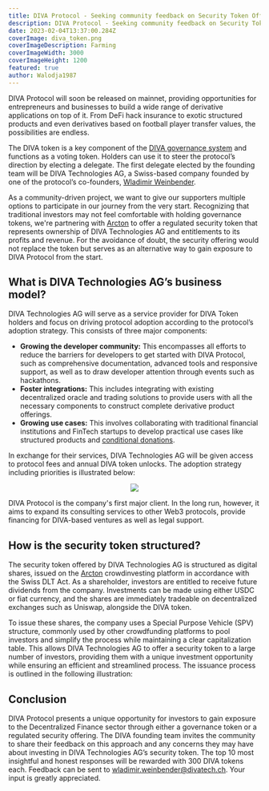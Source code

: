 ```yaml
---
title: DIVA Protocol - Seeking community feedback on Security Token Offering for DIVA Technologies AG
description: DIVA Protocol - Seeking community feedback on Security Token Offering for DIVA Technologies AG
date: 2023-02-04T13:37:00.284Z
coverImage: diva_token.png
coverImageDescription: Farming
coverImageWidth: 3000
coverImageHeight: 1200
featured: true
author: Walodja1987
---
```


DIVA Protocol will soon be released on mainnet, providing opportunities for entrepreneurs and businesses to build a wide
range of derivative applications on top of it. From DeFi hack insurance to exotic structured products and even derivatives 
based on football player transfer values, the possibilities are endless.

The DIVA token is a key component of the [DIVA governance system](https://www.divaprotocol.io/posts/diva-tokenomics) and functions as a voting token. Holders can use it to steer 
the protocol’s direction by electing a delegate. The first delegate elected by the founding team will be DIVA Technologies AG, 
a Swiss-based company founded by one of the protocol’s co-founders, [Wladimir Weinbender](https://www.linkedin.com/in/wladimir-weinbender-00450a59/).

As a community-driven project, we want to give our supporters multiple options to participate in our journey from the very start.
Recognizing that traditional investors may not feel comfortable with holding governance tokens, we're partnering with [Arcton](https://arcton.com/) 
to offer a regulated security token that represents ownership of DIVA Technologies AG and entitlements to its profits and revenue. 
For the avoidance of doubt, the security offering would not replace the token but serves as an alternative way to gain exposure to DIVA Protocol from the start.

## What is DIVA Technologies AG’s business model?

DIVA Technologies AG will serve as a service provider for DIVA Token holders and focus on driving protocol adoption according to the 
protocol’s adoption strategy. This consists of three major components:
* **Growing the developer community:** This encompasses all efforts to reduce the barriers for developers to get started with DIVA Protocol, 
such as comprehensive documentation, advanced tools and responsive support, as well as to draw developer attention through events such as hackathons.
* **Foster integrations:** This includes integrating with existing decentralized oracle and trading solutions to provide users with all the 
necessary components to construct complete derivative product offerings.
* **Growing use cases:** This involves collaborating with traditional financial institutions and FinTech startups to develop practical use 
cases like structured products and [conditional donations](https://www.divaprotocol.io/posts/diva-conditional-donations).

In exchange for their services, DIVA Technologies AG will be given access to protocol fees and annual DIVA token unlocks. The adoption 
strategy including priorities is illustrated below:

<p align="center">
  <img src="/images/posts/adoption_strategy.png" />
</p>

DIVA Protocol is the company's first major client. In the long run, however, it aims to expand its consulting services to other Web3 protocols,
provide financing for DIVA-based ventures as well as legal support.

## How is the security token structured?

The security token offered by DIVA Technologies AG is structured as digital shares, issued on the [Arcton](https://arcton.com/) crowdinvesting platform in accordance with
the Swiss DLT Act. As a shareholder, investors are entitled to receive future dividends from the company. Investments can be made using either 
USDC or fiat currency, and the shares are immediately tradeable on decentralized exchanges such as Uniswap, alongside the DIVA token.

To issue these shares, the company uses a Special Purpose Vehicle (SPV) structure, commonly used by other crowdfunding platforms to pool investors 
and simplify the process while maintaining a clear capitalization table. This allows DIVA Technologies AG to offer a security token to a large number
of investors, providing them with a unique investment opportunity while ensuring an efficient and streamlined process. The issuance process is outlined in the following illustration:

## Conclusion

DIVA Protocol presents a unique opportunity for investors to gain exposure to the Decentralized Finance sector through either a governance token 
or a regulated security offering. The DIVA founding team invites the community to share their feedback on this approach and any concerns they may 
have about investing in DIVA Technologies AG’s security token. The top 10 most insightful and honest responses will be rewarded with 300 DIVA tokens
each. Feedback can be sent to [wladimir.weinbender@divatech.ch](mailto:wladimir.weinbender@divatech.ch). Your input is greatly appreciated.



